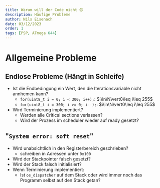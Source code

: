 ```yaml
---
title: Warum will der Code nicht 😞
description: Häufige Probleme
author: Nils Eisenach
date: 03/12/2023
order: 1
tags: [PSP, ATmega 644]
---
```


# Allgemeine Probleme
## Endlose Probleme (Hängt in Schleife)
- Ist die Endbedingung ein Wert, den die Iterationsvariable nicht annhemen kann?
  - `for(uint8_t i = 0; i < 300; i++);`: $i\in\N\vert0\leq i\leq 255$
  - `for(uint8_t i = 300; i >= 0; i--);`: $i\in\N\vert0\leq i\leq 255$
- Wird Terminierung implementiert?
  - Werden alle Critical sections verlassen?
  - Wird der Prozess im scheduler wieder auf ready gesetzt?

## "`System error: soft reset`"
- Wird unabsichtlich in den Registerbereich geschrieben?
  - schreiben in Adressen unter `0x100`
- Wird der Stackpointer falsch gesetzt?
- Wird der Stack falsch initialisiert?
- Wenn Terminierung implementiert:
  - Ist `os_dispatcher` auf dem Stack oder wird immer noch das Programm selbst auf den Stack getan?